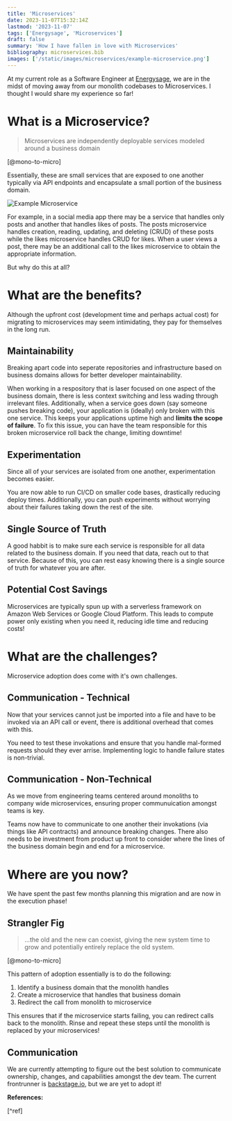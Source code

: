```yaml
---
title: 'Microservices'
date: 2023-11-07T15:32:14Z
lastmod: '2023-11-07'
tags: ['Energysage', 'Microservices']
draft: false
summary: 'How I have fallen in love with Microservices'
bibliography: microservices.bib
images: ['/static/images/microservices/example-microservice.png']
---
```



At my current role as a Software Engineer at [Energysage](www.energysage.com), we are in the midst of moving away from our monolith codebases to Microservices. I thought I would share my experience so far!

# What is a Microservice?
> Microservices are independently deployable services modeled around a business domain

[@mono-to-micro]

Essentially, these are small services that are exposed to one another typically via API endpoints and encapsulate a small portion of the business domain.

<Image alt="Example Microservice" src="/static/images/microservices/example-microservice.png" width={1024} height={1024} />


For example, in a social media app there may be a service that handles only posts and another that handles likes of posts. The posts microservice handles creation, reading, updating, and deleting (CRUD) of these posts while the likes microservice handles CRUD for likes.
When a user views a post, there may be an additional call to the likes microservice to obtain the appropriate information.

But why do this at all?

# What are the benefits?

Although the upfront cost (development time and perhaps actual cost) for migrating to microservices may seem intimidating, they pay for themselves in the long run.

## Maintainability

Breaking apart code into seperate repositories and infrastructure based on business domains allows for better developer maintainability.

When working in a respository that is laser focused on one aspect of the business domain, there is less context switching and less wading through irrelevant files.
Additionally, when a service goes down (say someone pushes breaking code), your application is (ideally) only broken with this one service. This keeps your applications uptime high and **limits the scope of failure**.
To fix this issue, you can have the team responsible for this broken microservice roll back the change, limiting downtime!

## Experimentation

Since all of your services are isolated from one another, experimentation becomes easier.

You are now able to run CI/CD on smaller code bases, drastically reducing deploy times. Additionally, you can push experiments without worrying about their failures taking down the rest of the site.

## Single Source of Truth

A good habbit is to make sure each service is responsible for all data related to the business domain. If you need that data, reach out to that service. Because of this, you can rest easy knowing there is a single source of truth for whatever you are after.

## Potential Cost Savings

Microservices are typically spun up with a serverless framework on Amazon Web Services or Google Cloud Platform. This leads to compute power only existing when you need it, reducing idle time and reducing costs!

# What are the challenges?

Microservice adoption does come with it's own challenges.

## Communication - Technical

Now that your services cannot just be imported into a file and have to be invoked via an API call or event, there is additional overhead that comes with this.

You need to test these invokations and ensure that you handle mal-formed requests should they ever arrise. Implementing logic to handle failure states is non-trivial.

## Communication - Non-Technical

As we move from engineering teams centered around monoliths to company wide microservices, ensuring proper communuication amongst teams is key.

Teams now have to communicate to one another their invokations (via things like API contracts) and announce breaking changes. There also needs to be investment from product up front to consider where the lines of the business domain begin and end for a microservice.

# Where are you now?

We have spent the past few months planning this migration and are now in the execution phase!

## Strangler Fig

> ...the old and the new can coexist, giving the new system time to grow and potentially entirely replace the old system. 

[@mono-to-micro]

This pattern of adoption essentially is to do the following:

1. Identify a business domain that the monolith handles
2. Create a microservice that handles that business domain
3. Redirect the call from monolith to microservice

This ensures that if the microservice starts failing, you can redirect calls back to the monolith. Rinse and repeat these steps until the monolith is replaced by your microservices!

## Communication

We are currently attempting to figure out the best solution to communicate ownership, changes, and capabilities amongst the dev team. The current frontrunner is [backstage.io](https://backstage.io/), but we are yet to adopt it!

**References:**

[^ref]